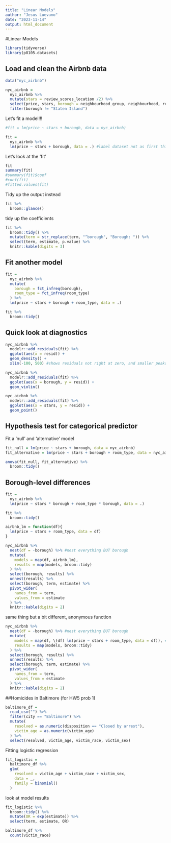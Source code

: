 ```yaml
---
title: "Linear Models"
author: "Jesus Luevano"
date: "2023-11-14"
output: html_document
---
```


#Linear Models

```r
library(tidyverse)
library(p8105.datasets)
```

## Load and clean the Airbnb data

```r
data("nyc_airbnb")

nyc_airbnb = 
  nyc_airbnb %>%
  mutate(stars = review_scores_location /2) %>%
  select(price, stars, borough = neighbourhood_group, neighbourhood, room_type) %>%
  filter(borough != "Staten Island") 
```


Let's fit a model!!!

```r
#fit = lm(price ~ stars + borough, data = nyc_airbnb)

fit = 
  nyc_airbnb %>%
  lm(price ~ stars + borough, data = .) #label dataset not as first thing in lm but as "."; or _ if using |>
```

Let's look at the 'fit'

```r
fit
summary(fit)
#summary(fit)$coef
#coef(fit)
#fitted.values(fit)
```

Tidy up the output instead

```r
fit %>%
  broom::glance()
```

tidy up the coefficients

```r
fit %>%
  broom::tidy() %>%
  mutate(term = str_replace(term, "^borough", "Borough: ")) %>%
  select(term, estimate, p.value) %>%
  knitr::kable(digits = 3)

```


## Fit another model

```r
fit =
  nyc_airbnb %>%
  mutate(
    borough = fct_infreq(borough),
    room_type = fct_infreq(room_type)
  ) %>%
  lm(price ~ stars + borough + room_type, data = .)

fit %>%
  broom::tidy()
```


## Quick look at diagnostics

```r
nyc_airbnb %>%
  modelr::add_residuals(fit) %>%
  ggplot(aes(x = resid)) + 
  geom_density() + 
  xlim(-100, 500) #shows residuals not right at zero, and smaller peaks likely that prices tend to be put up at round numbers

nyc_airbnb %>%
  modelr::add_residuals(fit) %>%
  ggplot(aes(x = borough, y = resid)) +
  geom_violin()

nyc_airbnb %>%
  modelr::add_residuals(fit) %>%
  ggplot(aes(x = stars, y = resid)) +
  geom_point()

```

## Hypothesis test for categorical predictor

Fit a 'null' and 'alternative' model

```r
fit_null = lm(price ~ stars + borough, data = nyc_airbnb)
fit_alternative = lm(price ~ stars + borough + room_type, data = nyc_airbnb)

anova(fit_null, fit_alternative) %>%
  broom::tidy()
```


## Borough-level differences

```r
fit = 
  nyc_airbnb %>%
  lm(price ~ stars * borough + room_type * borough, data = .)

fit %>%
  broom::tidy()
```


```r
airbnb_lm = function(df){
  lm(price ~ stars + room_type, data = df)
}

nyc_airbnb %>%
  nest(df = -borough) %>% #nest everything BUT borough 
  mutate(
    models = map(df, airbnb_lm),
    results = map(models, broom::tidy)
  ) %>%
  select(borough, results) %>%
  unnest(results) %>%
  select(borough, term, estimate) %>%
  pivot_wider(
    names_from = term,
    values_from = estimate
  ) %>%
  knitr::kable(digits = 2)
```

same thing but a bit different, anonymous function

```r
nyc_airbnb %>%
  nest(df = -borough) %>% #nest everything BUT borough 
  mutate(
    models = map(df, \(df) lm(price ~ stars + room_type, data = df)), #internal function instead of in global environemnt, called anonymous function
    results = map(models, broom::tidy)
  ) %>%
  select(borough, results) %>%
  unnest(results) %>%
  select(borough, term, estimate) %>%
  pivot_wider(
    names_from = term,
    values_from = estimate
  ) %>%
  knitr::kable(digits = 2)
```


##Homicides in Baltimore (for HW5 prob 1)

```r
baltimore_df = 
  read_csv("") %>%
  filter(city == "Baltimore") %>%
  mutate(
    resolved = as.numeric(disposition == "Closed by arrest"),
    victim_age = as.numeric(victim_age)
  ) %>%
  select(resolved, victim_age, victim_race, victim_sex)
```


Fitting logistic regression

```r
fit_logistic =
  baltimore_df %>%
  glm(
    resolved = victim_age + victim_race + victim_sex,
    data = _,
    family = binomial()
  )
```

look at model results
```r
fit_logistic %>%
  broom::tidy() %>%
  mutate(OR = exp(estimate)) %>%
  select(term, estimate, OR)

baltimore_df %>% 
  count(victim_race)
```

